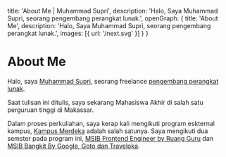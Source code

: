  title: 'About Me | Muhammad Supri',
  description: 'Halo, Saya Muhammad Supri, seorang pengembang perangkat lunak.',
  openGraph: {
    title: 'About Me',
    description: 'Halo, Saya Muhammad Supri, seorang pengembang perangkat lunak.',
    images: [{ url: '/next.svg' }]
  }
}

# About Me
Halo, saya [Muhammad Supri](https://www.instagram.com/muhsupriazis/), seorang freelance [pengembang perangkat lunak](https://en.wikipedia.org/wiki/Software_engineering).

Saat tulisan ini ditulis, saya sekarang Mahasiswa Akhir di salah satu perguruan tinggi di Makassar. 

Dalam proses perkuliahan, saya kerap kali mengikuti program eskternal kampus, [Kampus Merdeka](https://kampusmerdeka.kemdikbud.go.id/) adalah salah satunya. Saya mengikuti dua semster pada program ini, [MSIB Frontend Engineer by Ruang Guru](https://blog.skillacademy.com/kampus-merdeka-dan-program-studi-independen-ruangguru) dan [MSIB Bangkit By Google, Goto dan Traveloka](https://grow.google/intl/id_id/bangkit/?tab=machine-learning).